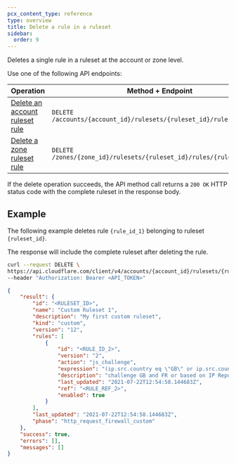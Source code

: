 ```yaml
---
pcx_content_type: reference
type: overview
title: Delete a rule in a ruleset
sidebar:
  order: 9
---
```


Deletes a single rule in a ruleset at the account or zone level.

Use one of the following API endpoints:

| Operation                                    | Method + Endpoint                                                     |
| -------------------------------------------- | --------------------------------------------------------------------- |
| [Delete an account ruleset rule][dr-account] | `DELETE /accounts/{account_id}/rulesets/{ruleset_id}/rules/{rule_id}` |
| [Delete a zone ruleset rule][dr-zone]        | `DELETE /zones/{zone_id}/rulesets/{ruleset_id}/rules/{rule_id}`       |

[dr-account]: /api/resources/rulesets/subresources/rules/methods/delete/
[dr-zone]: /api/resources/rulesets/methods/delete/

If the delete operation succeeds, the API method call returns a `200 OK` HTTP status code with the complete ruleset in the response body.

## Example

The following example deletes rule `{rule_id_1}` belonging to ruleset `{ruleset_id}`.

The response will include the complete ruleset after deleting the rule.

```bash
curl --request DELETE \
https://api.cloudflare.com/client/v4/accounts/{account_id}/rulesets/{ruleset_id}/rules/{rule_id_1} \
--header "Authorization: Bearer <API_TOKEN>"
```

```json output
{
	"result": {
		"id": "<RULESET_ID>",
		"name": "Custom Ruleset 1",
		"description": "My first custom ruleset",
		"kind": "custom",
		"version": "12",
		"rules": [
			{
				"id": "<RULE_ID_2>",
				"version": "2",
				"action": "js_challenge",
				"expression": "(ip.src.country eq \"GB\" or ip.src.country eq \"FR\") or cf.threat_score > 0",
				"description": "challenge GB and FR or based on IP Reputation",
				"last_updated": "2021-07-22T12:54:58.144683Z",
				"ref": "<RULE_REF_2>",
				"enabled": true
			}
		],
		"last_updated": "2021-07-22T12:54:58.144683Z",
		"phase": "http_request_firewall_custom"
	},
	"success": true,
	"errors": [],
	"messages": []
}
```
